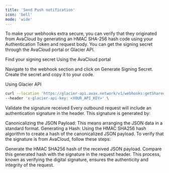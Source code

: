 ```yaml
---
title: 'Send Push notification'
icon: 'bell'
mode: 'wide'
---
```


To make your webhooks extra secure, you can verify that they originated from AvaCloud by generating an HMAC SHA-256 hash code using your Authentication Token and request body. You can get the signing secret through the AvaCloud portal or Glacier API.

Find your signing secret
Using the AvaCloud portal

Navigate to the webhook section and click on Generate Signing Secret. Create the secret and copy it to your code.

Using Glacier API

```bash
curl --location 'https://glacier-api.avax.network/v1/webhooks:getSharedSecret' \
--header 'x-glacier-api-key: <YOUR_API_KEY>' \
```

Validate the signature received
Every outbound request will include an authentication signature in the header. This signature is generated by:

Canonicalizing the JSON Payload: This means arranging the JSON data in a standard format.
Generating a Hash: Using the HMAC SHA256 hash algorithm to create a hash of the canonicalized JSON payload.
To verify that the signature is from AvaCloud, follow these steps:

Generate the HMAC SHA256 hash of the received JSON payload.
Compare this generated hash with the signature in the request header.
This process, known as verifying the digital signature, ensures the authenticity and integrity of the request.
